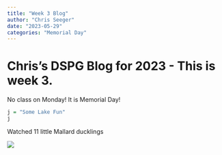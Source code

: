```yaml
---
title: "Week 3 Blog"
author: "Chris Seeger"
date: "2023-05-29"
categories: "Memorial Day"
---
```


# Chris's DSPG Blog for 2023 - This is week 3.

No class on Monday! It is Memorial Day!

```r
j = "Some Lake Fun"
j
```

Watched 11 little Mallard ducklings

![](ducks.jpeg)
